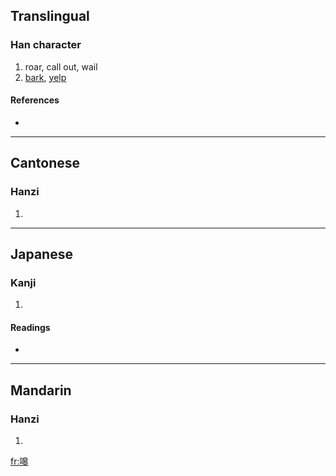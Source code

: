 ==Translingual==

===Han character===
{{Han char|rn=30|rad=口|as=10|sn=13|four=6604<sub>3</sub>|canj=口竹日十 (RHAJ)}}

# roar, call out, wail
# [[bark]], [[yelp]]

====References====
* {{Han ref|kx=0204.111|dkj=04133|hdz=10668.130|uh=55E5|ud=21989|bh=B6E7|bd=46823}}

----

==Cantonese==

===Hanzi===
{{yue-hanzi|jyut=|y=hou4}}

# {{defn|Cantonese}}

----

==Japanese==

===Kanji===
{{ja-kanji|grade=|rs=口10}}

# {{defn|Japanese}}

====Readings====
* {{ja-readings|on=[[こう]] (kō)|kun=}}

----

==Mandarin==

===Hanzi===
{{cmn-hanzi|pin=[[háo]] ([[hao2]])|wg=hao<sup>2</sup>}}

# {{defn|Mandarin}}

[[fr:嗥]]